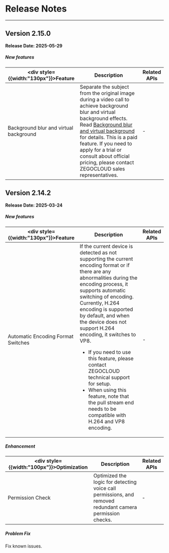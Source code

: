 # Release Notes

---

## Version 2.15.0

**Release Date: 2025-05-29**

<h5>New features</h5>

| <div style={{width:"130px"}}>Feature</div>  | Description | Related APIs |
| ------------------------------  | ---- | ----- |
| Background blur and virtual background | Separate the subject from the original image during a video call to achieve background blur and virtual background effects. Read [Background blur and virtual background](./05-Custom%20prebuilt%20features/12-Background%20blur%20and%20virtual%20background.mdx) for details. <Note title="Note">This is a paid feature. If you need to apply for a trial or consult about official pricing, please contact ZEGOCLOUD sales representatives.</Note> | - |

## Version 2.14.2

**Release Date: 2025-03-24**

<h5>New features</h5>

| <div style={{width:"130px"}}>Feature</div>  | Description | Related APIs |
| ------------------------------  | ---- | ----- |
| Automatic Encoding Format Switches | If the current device is detected as not supporting the current encoding format or if there are any abnormalities during the encoding process, it supports automatic switching of encoding. Currently, H.264 encoding is supported by default, and when the device does not support H.264 encoding, it switches to VP8. <Note title="Note"><ul><li>If you need to use this feature, please contact ZEGOCLOUD technical support for setup.</li><li>When using this feature, note that the pull stream end needs to be compatible with H.264 and VP8 encoding.</li></ul></Note>| - |

<h5>Enhancement</h5>

| <div style={{width:"100px"}}>Optimization</div>  | Description | Related APIs |
| -----  | ---- | ----- |
| Permission Check | Optimized the logic for detecting voice call permissions, and removed redundant camera permission checks. | - |

<h5>Problem Fix</h5>

Fix known issues.